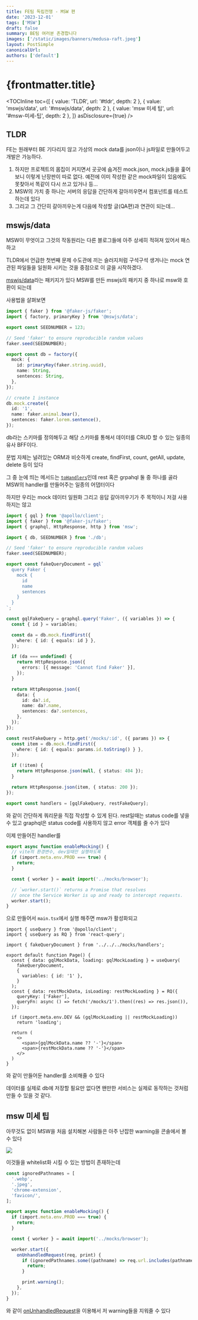 ```yaml
---
title: FE팀 독립전쟁 - MSW 편
date: '2023-12-01'
tags: ['MSW']
draft: false
summary: BE팀 여러분 존경합니다
images: ['/static/images/banners/medusa-raft.jpeg']
layout: PostSimple
canonicalUrl:
authors: ['default']
---
```


# {frontmatter.title}

<TOCInline
  toc={[
    { value: 'TLDR', url: '#tldr', depth: 2 },
    { value: 'mswjs/data', url: '#mswjs/data', depth: 2 },
    { value: 'msw 미세 팁', url: '#msw-미세-팁', depth: 2 },
  ]}
  asDisclosure={true}
/>

## TLDR

FE는 원래부터 BE 기다리지 않고 가상의 mock data를 json이나 js파일로 만들어두고 개발은 가능하다.

1. 하지만 프로젝트의 몸집이 커지면서 곳곳에 숨겨진 mock.json, mock.js들을 훑어보니 이렇게 난장판이 따로 없다.
   예전에 이미 작성한 같은 mock파일이 있음에도 못찾아서 똑같이 다시 쓰고 있거나 등...
2. MSW의 가치 중 하나는 서버의 응답을 간단하게 갈아끼우면서 컴포넌트를 테스트하는데 있다
3. 그리고 그 간단히 갈아끼우는게 다음에 작성할 글(QA편)과 연관이 되는데...

## mswjs/data

MSW이 무엇이고 그것의 작동원리는 다른 블로그들에 아주 상세히 적혀져 있어서 패스하고

TLDR에서 언급한 첫번째 문제 수도관에 끼는 슬러지처럼 구석구석 생겨나는 mock 연관된 파일들을
일원화 시키는 것을 중점으로 이 글을 시작하겠다.

[mswjs/data](https://github.com/mswjs/data)라는 패키지가 있다 MSW를 만든 mswjs의 패키지 중 하나로
msw와 호환이 되는데

사용법을 살펴보면

```ts:db.ts
import { faker } from '@faker-js/faker';
import { factory, primaryKey } from '@mswjs/data';

export const SEEDNUMBER = 123;

// Seed 'faker' to ensure reproducible random values
faker.seed(SEEDNUMBER);

export const db = factory({
  mock: {
    id: primaryKey(faker.string.uuid),
    name: String,
    sentences: String,
  },
});

// create 1 instance
db.mock.create({
  id: '1',
  name: faker.animal.bear(),
  sentences: faker.lorem.sentence(),
});
```

db라는 스키마를 정의해두고
해당 스키마를 통해서 데이터를 CRUD 할 수 있는 일종의 유사 BFF이다.

문법 자체는 널려있는 ORM과 비슷하게 create, findFirst, count, getAll, update, delete 등이 있다

그 중 눈에 띄는 메서드는 [`toHandlers`](https://github.com/mswjs/data#tohandlers)인데
rest 혹은 grpahql 둘 중 하나를 골라 MSW의 handler를 만들어주는 일종의 어댑터이다

하지만 우리는 mock 데이터 일원화 그리고 응답 갈아끼우기가 주 목적이니 저걸 사용하지는 않고

```ts:handlers.ts
import { gql } from '@apollo/client';
import { faker } from '@faker-js/faker';
import { graphql, HttpResponse, http } from 'msw';

import { db, SEEDNUMBER } from './db';

// Seed 'faker' to ensure reproducible random values
faker.seed(SEEDNUMBER);

export const fakeQueryDocument = gql`
  query Faker {
    mock {
      id
      name
      sentences
    }
  }
`;

const gqlFakeQuery = graphql.query('Faker', ({ variables }) => {
  const { id } = variables;

  const da = db.mock.findFirst({
    where: { id: { equals: id } },
  });

  if (da === undefined) {
    return HttpResponse.json({
      errors: [{ message: 'Cannot find Faker' }],
    });
  }

  return HttpResponse.json({
    data: {
      id: da?.id,
      name: da?.name,
      sentences: da?.sentences,
    },
  });
});

const restFakeQuery = http.get('/mocks/:id', ({ params }) => {
  const item = db.mock.findFirst({
    where: { id: { equals: params.id.toString() } },
  });

  if (!item) {
    return HttpResponse.json(null, { status: 404 });
  }

  return HttpResponse.json(item, { status: 200 });
});

export const handlers = [gqlFakeQuery, restFakeQuery];
```

와 같이 간단하게 쿼리문을 직접 작성할 수 있게 된다.
rest일때는 status code를 넣을 수 있고
graphql은 status code를 사용하지 않고 error 객체를 줄 수가 있다

이제 만들어진 handler를

```ts:enableMocking.ts
export async function enableMocking() {
  // vite의 환경변수, dev일때만 실행하도록
  if (import.meta.env.PROD === true) {
    return;
  }

  const { worker } = await import('../mocks/browser');

  // `worker.start()` returns a Promise that resolves
  // once the Service Worker is up and ready to intercept requests.
  worker.start();
}
```

으로 만들어서 `main.tsx`에서 실행 해주면 msw가 활성화되고

```tsx:page.tsx
import { useQuery } from '@apollo/client';
import { useQuery as RQ } from 'react-query';

import { fakeQueryDocument } from '../../../mocks/handlers';

export default function Page() {
  const { data: gqlMockData, loading: gqlMockLoading } = useQuery(
    fakeQueryDocument,
    {
      variables: { id: '1' },
    }
  );
  const { data: restMockData, isLoading: restMockLoading } = RQ({
    queryKey: ['Faker'],
    queryFn: async () => fetch('/mocks/1').then((res) => res.json()),
  });

  if (import.meta.env.DEV && (gqlMockLoading || restMockLoading))
    return 'loading';

  return (
    <>
      <span>{gqlMockData.name ?? '-'}</span>
      <span>{restMockData.name ?? '-'}</span>
    </>
  )
}
```

와 같이 만들어둔 handler를 소비해줄 수 있다

데이터를 실제로 db에 저장할 필요만 없다면 왠만한 서비스는 실제로 동작하는 것처럼 만들 수 있을 것 같다.

## msw 미세 팁

아무것도 없이 MSW을 처음 설치해본 사람들은 아주 난잡한 warning을 콘솔에서 볼 수 있다

<Image src="/static/images/msw-integration/msw-integration-1.png" />

이것들을 whitelist화 시킬 수 있는 방법이 존재하는데

```ts:enableMocking.ts
const ignoredPathnames = [
  '.webp',
  '.jpeg',
  'chrome-extension',
  'favicon/',
];

export async function enableMocking() {
  if (import.meta.env.PROD === true) {
    return;
  }

  const { worker } = await import('../mocks/browser');

  worker.start({
    onUnhandledRequest(req, print) {
      if (ignoredPathnames.some((pathname) => req.url.includes(pathname))) {
        return;
      }

      print.warning();
    },
  });
}
```

와 같이 [onUnhandledRequest](https://mswjs.io/docs/api/setup-server/listen/#onunhandledrequest)을 이용해서 저 warning들을 지워줄 수 있다
